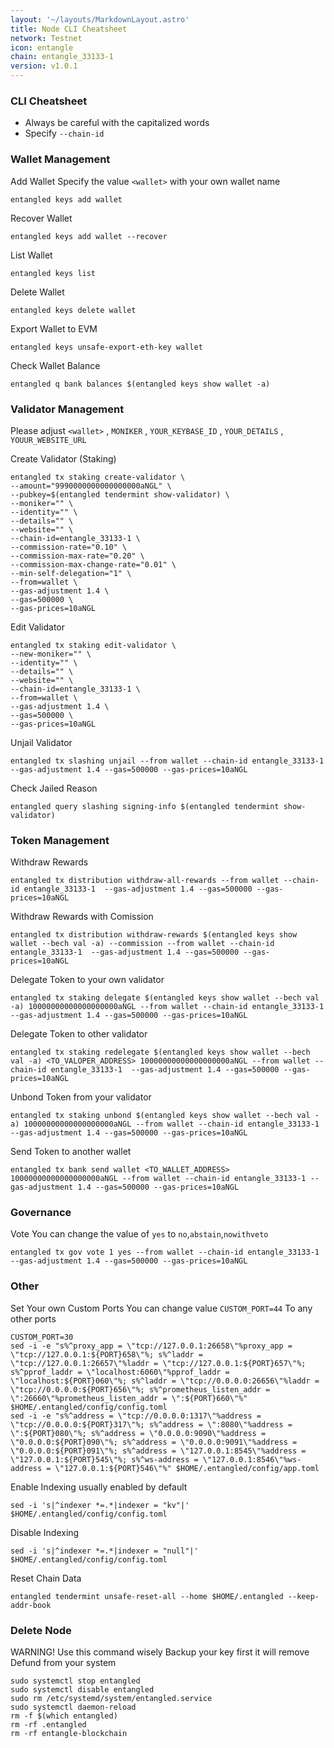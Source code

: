 ```yaml
---
layout: '~/layouts/MarkdownLayout.astro'
title: Node CLI Cheatsheet
network: Testnet
icon: entangle
chain: entangle_33133-1
version: v1.0.1
---
```


### CLI Cheatsheet

- Always be careful with the capitalized words
- Specify `--chain-id`

### Wallet Management

Add Wallet
Specify the value `<wallet>` with your own wallet name

```
entangled keys add wallet
```

Recover Wallet
```
entangled keys add wallet --recover
```

List Wallet
```
entangled keys list
```

Delete Wallet
```
entangled keys delete wallet
```
Export Wallet to EVM
```
entangled keys unsafe-export-eth-key wallet
```
Check Wallet Balance
```
entangled q bank balances $(entangled keys show wallet -a)
```

### Validator Management

Please adjust `<wallet>` , `MONIKER` , `YOUR_KEYBASE_ID` , `YOUR_DETAILS` , `YOUUR_WEBSITE_URL`

Create Validator (Staking)
```
entangled tx staking create-validator \
--amount="9990000000000000000aNGL" \
--pubkey=$(entangled tendermint show-validator) \
--moniker="" \
--identity="" \
--details="" \
--website="" \
--chain-id=entangle_33133-1 \
--commission-rate="0.10" \
--commission-max-rate="0.20" \
--commission-max-change-rate="0.01" \
--min-self-delegation="1" \
--from=wallet \
--gas-adjustment 1.4 \
--gas=500000 \
--gas-prices=10aNGL
```

Edit Validator
```
entangled tx staking edit-validator \
--new-moniker="" \
--identity="" \
--details="" \
--website="" \
--chain-id=entangle_33133-1 \
--from=wallet \
--gas-adjustment 1.4 \
--gas=500000 \
--gas-prices=10aNGL
```


Unjail Validator
```
entangled tx slashing unjail --from wallet --chain-id entangle_33133-1 --gas-adjustment 1.4 --gas=500000 --gas-prices=10aNGL
```

Check Jailed Reason
```
entangled query slashing signing-info $(entangled tendermint show-validator)
```

### Token Management

Withdraw Rewards
```
entangled tx distribution withdraw-all-rewards --from wallet --chain-id entangle_33133-1  --gas-adjustment 1.4 --gas=500000 --gas-prices=10aNGL
```

Withdraw Rewards with Comission
```
entangled tx distribution withdraw-rewards $(entangled keys show wallet --bech val -a) --commission --from wallet --chain-id entangle_33133-1  --gas-adjustment 1.4 --gas=500000 --gas-prices=10aNGL
```

Delegate Token to your own validator
```
entangled tx staking delegate $(entangled keys show wallet --bech val -a) 10000000000000000000aNGL --from wallet --chain-id entangle_33133-1  --gas-adjustment 1.4 --gas=500000 --gas-prices=10aNGL
```

Delegate Token to other validator
```
entangled tx staking redelegate $(entangled keys show wallet --bech val -a) <TO_VALOPER_ADDRESS> 10000000000000000000aNGL --from wallet --chain-id entangle_33133-1  --gas-adjustment 1.4 --gas=500000 --gas-prices=10aNGL
```

Unbond Token from your validator
```
entangled tx staking unbond $(entangled keys show wallet --bech val -a) 10000000000000000000aNGL --from wallet --chain-id entangle_33133-1  --gas-adjustment 1.4 --gas=500000 --gas-prices=10aNGL
```

Send Token to another wallet
```
entangled tx bank send wallet <TO_WALLET_ADDRESS> 10000000000000000000aNGL --from wallet --chain-id entangle_33133-1 --gas-adjustment 1.4 --gas=500000 --gas-prices=10aNGL
```

### Governance 

Vote
You can change the value of `yes` to `no`,`abstain`,`nowithveto`

```
entangled tx gov vote 1 yes --from wallet --chain-id entangle_33133-1  --gas-adjustment 1.4 --gas=500000 --gas-prices=10aNGL
```

### Other

Set Your own Custom Ports
You can change value `CUSTOM_PORT=44` To any other ports
```
CUSTOM_PORT=30
sed -i -e "s%^proxy_app = \"tcp://127.0.0.1:26658\"%proxy_app = \"tcp://127.0.0.1:${PORT}658\"%; s%^laddr = \"tcp://127.0.0.1:26657\"%laddr = \"tcp://127.0.0.1:${PORT}657\"%; s%^pprof_laddr = \"localhost:6060\"%pprof_laddr = \"localhost:${PORT}060\"%; s%^laddr = \"tcp://0.0.0.0:26656\"%laddr = \"tcp://0.0.0.0:${PORT}656\"%; s%^prometheus_listen_addr = \":26660\"%prometheus_listen_addr = \":${PORT}660\"%" $HOME/.entangled/config/config.toml
sed -i -e "s%^address = \"tcp://0.0.0.0:1317\"%address = \"tcp://0.0.0.0:${PORT}317\"%; s%^address = \":8080\"%address = \":${PORT}080\"%; s%^address = \"0.0.0.0:9090\"%address = \"0.0.0.0:${PORT}090\"%; s%^address = \"0.0.0.0:9091\"%address = \"0.0.0.0:${PORT}091\"%; s%^address = \"127.0.0.1:8545\"%address = \"127.0.0.1:${PORT}545\"%; s%^ws-address = \"127.0.0.1:8546\"%ws-address = \"127.0.0.1:${PORT}546\"%" $HOME/.entangled/config/app.toml
```

Enable Indexing usually enabled by default
```
sed -i 's|^indexer *=.*|indexer = "kv"|' $HOME/.entangled/config/config.toml
```

Disable Indexing
```
sed -i 's|^indexer *=.*|indexer = "null"|' $HOME/.entangled/config/config.toml
```

Reset Chain Data
```
entangled tendermint unsafe-reset-all --home $HOME/.entangled --keep-addr-book
```

### Delete Node

WARNING! Use this command wisely 
Backup your key first it will remove Defund from your system

```
sudo systemctl stop entangled
sudo systemctl disable entangled
sudo rm /etc/systemd/system/entangled.service
sudo systemctl daemon-reload
rm -f $(which entangled)
rm -rf .entangled
rm -rf entangle-blockchain
```
